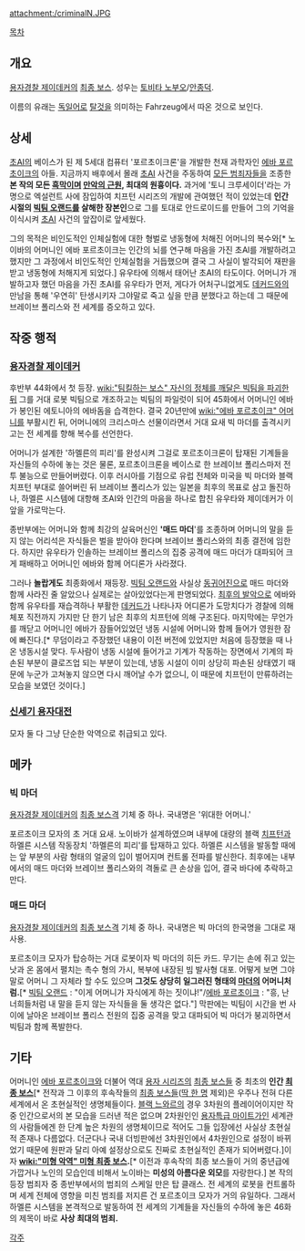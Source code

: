 attachment:/criminalN.JPG

[[목차]]
== 개요 ==
[[용자경찰 제이데커]]의 [[최종 보스]]. 성우는 [[토비타 노부오]]/[[안종덕]].

이름의 유래는 [[독일어]]로 [[탈것]]을 의미하는 Fahrzeug에서 따온 것으로 보인다.

== 상세 ==
[[초AI]]의 베이스가 된 제 5세대 컴퓨터 '포르초이크론'을 개발한 천재 과학자인 [[에바 포르초이크]]의 아들. 지금까지 배후에서 몰래 [[초AI]] 사건을 주동하여 [[용자경찰 제이데커/범죄자|모든 범죄자]]들을 조종한 '''본 작의 모든 [[흑막]]이며 [[만악의 근원]], 최대의 원흉이다.''' 과거에 '토니 크루세이더'라는 가명으로 엑설런트 사에 잠입하여 치프턴 시리즈의 개발에 관여했던 적이 있었는데 '''인간 시절의 [[빅팀 오랜드]]를 살해한 장본인'''으로 그를 토대로 안드로이드를 만들어 그의 기억을 이식시켜 [[초AI]] 사건의 앞잡이로 앞세웠다.

그의 목적은 비인도적인 인체실험에 대한 형벌로 냉동형에 처해진 어머니의 복수와[* 노이바의 어머니인 에바 포르초이크는 인간의 뇌를 연구해 마음을 가진 초Al를 개발하려고 했지만 그 과정에서 비인도적인 인체실험을 거듭했으며 결국 그 사실이 발각되어 재판을 받고 냉동형에 처해지게 되었다.] 유우타에 의해서 태어난 초AI의 타도이다. 어머니가 개발하고자 했던 마음을 가진 초AI를 유우타가 먼저, 게다가 어처구니없게도 [[데커드]]와의 만남을 통해 '우연히' 탄생시키자 그야말로 죽고 싶을 만큼 분했다고 하는데 그 때문에 브레이브 폴리스와 전 세계를 증오하고 있다.

== 작중 행적 ==
=== [[용자경찰 제이데커]] ===
후반부 44화에서 첫 등장. [[wiki:"팀킬하는 보스" 자신의 정체를 깨달은 빅팀을 파괴한 뒤]] 그를 거대 로봇 빅팀으로 개조하고는 빅팀의 파일럿이 되어 45화에서 어머니인 에바가 봉인된 에토니아의 에바돔을 습격한다. 결국 20년만에 [[wiki:"에바 포르초이크" 어머니]]를 부활시킨 뒤, 어머니에의 크리스마스 선물이라면서 거대 요새 빅 마더를 출격시키고는 전 세계를 향해 복수를 선언한다. 

어머니가 설계한 '하멜른의 피리'를 완성시켜 그걸로 포르초이크론이 탑재된 기계들을 자신들의 수하에 놓는 것은 물론, 포르초이크론을 베이스로 한 브레이브 폴리스마저 전투 불능으로 만들어버렸다. 이후 러시아를 기점으로 유럽 전체와 미국을 빅 마더와 블랙 치프턴 부대로 쓸어버린 뒤 브레이브 폴리스가 있는 일본을 최후의 목표로 삼고 돌진하나, 하멜른 시스템에 대항해 초AI와 인간의 마음을 하나로 합친 유우타와 제이데커가 이 앞을 가로막는다.

종반부에는 어머니와 함께 최강의 살육머신인 ''''매드 마더''''를 조종하며 어머니의 말을 듣지 않는 어리석은 자식들은 벌을 받아야 한다며 브레이브 폴리스와의 최종 결전에 임한다. 하지만 유우타가 인솔하는 브레이브 폴리스의 집중 공격에 매드 마더가 대파되어 크게 패배하고 어머니인 에바와 함께 어디론가 사라졌다.

그러나 '''놀랍게도''' 최종화에서 재등장. [[빅팀 오랜드]]와 사실상 [[동귀어진]]으로 매드 마더와 함께 사라진 줄 알았으나 실제로는 살아있었다는게 판명되었다. [[최후의 발악]]으로 에바와 함께 유우타를 재습격하나 부활한 [[데커드]]가 나타나자 어디론가 도망치다가 경찰에 의해 체포 직전까지 가지만 단 한기 남은 최후의 치프턴에 의해 구조된다. 마지막에는 무언가를 깨닫고 어머니인 에바가 잠들어있었던 냉동 시설에 어머니와 함께 들어가 영원한 잠에 빠진다.[* 무덤이라고 주장했던 내용이 이전 버전에 있었지만 처음에 등장했을 때 나온 냉동시설 맞다. 두사람이 냉동 시설에 들어가고 기계가 작동하는 장면에서 기계의 파손된 부분이 클로즈업 되는 부분이 있는데, 냉동 시설이 이미 상당히 파손된 상태였기 때문에 누군가 고쳐놓지 않으면 다시 깨어날 수가 없으니, 이 때문에 치프턴이 만류하려는 모습을 보였던 것이다.]

=== [[신세기 용자대전]] ===
모자 둘 다 그냥 단순한 악역으로 취급되고 있다. 

== 메카 ==
=== 빅 마더 ===
[[용자경찰 제이데커]]의 [[최종 보스]]격 기체 중 하나. 국내명은 '위대한 어머니.'

포르초이크 모자의 초 거대 요새. 노이바가 설계하였으며 내부에 대량의 블랙 [[치프턴]]과 하멜른 시스템 작동장치 '하멜른의 피리'를 탑재하고 있다. 하멜른 시스템을 발동할 때에는 앞 부분의 사람 형태의 얼굴의 입이 벌어지며 컨트롤 전파를 발신한다. 최후에는 내부에서의 매드 마더와 브레이브 폴리스와의 격돌로 큰 손상을 입어, 결국 바다에 추락하고 만다.

=== 매드 마더 ===
[[용자경찰 제이데커]]의 [[최종 보스]]격 기체 중 하나. 국내명은 빅 마더의 한국명을 그대로 재사용.

포르초이크 모자가 탑승하는 거대 로봇이자 빅 마더의 히든 카드. 무기는 손에 쥐고 있는 낫과 온 몸에서 펼치는 촉수 형의 가시, 복부에 내장된 빔 발사형 대포. 어떻게 보면 그야말로 어머니 그 자체라 할 수도 있으며 '''그것도 상당히 일그러진 형태의 [[마더]]의 어머니처럼.'''[* [[빅팀 오랜드]] : "이게 어머니가 자식에게 하는 짓이냐!"/[[에바 포르초이크]] : "흥, 난 너희들처럼 내 말을 듣지 않는 자식들을 둘 생각은 없다."] 막판에는 빅팀이 시간을 번 사이에 날아온 브레이브 폴리스 전원의 집중 공격을 맞고 대파되어 빅 마더가 붕괴하면서 빅팀과 함께 폭발한다.

== 기타 ==
어머니인 [[에바 포르초이크]]와 더불어 역대 [[용자 시리즈]]의 [[최종 보스]]들 중 최초의 '''인간 [[최종 보스]]'''[* 전작과 그 이후의 후속작들의 [[최종 보스]]들([[트레저 왈자크|딱 한 명]] 제외)은 우주나 전혀 다른 세계에서 온 초현실적인 생명체들이다. [[블랙 느와르]]의 경우 3차원의 플레이어이지만 작중 인간으로서의 본 모습을 드러낸 적은 없으며 2차원인인 [[용자특급 마이트가인]] 세계관의 사람들에겐 한 단계 높은 차원의 생명체이므로 적어도 그들 입장에선 사실상 초현실적 존재나 다름없다. 더군다나 국내 더빙판에선 3차원인에서 4차원인으로 설정이 바뀌었기 때문에 원판과 달리 아예 설정상으로도 진짜로 초현실적인 존재가 되어버렸다.]이자 '''[[wiki:"미형 악역" 미형 최종 보스]].'''[* 이전과 후속작의 최종 보스들이 거의 중년급에 가깝거나 노인의 모습인데 비해서 노이바는 '''미성의 아름다운 외모'''를 자랑한다.] 본 작의 등장 범죄자 중 종반부에서의 범죄의 스케일 만은 탑 클래스. 전 세계의 로봇을 컨트롤하며 세계 전체에 영향을 미친 범죄를 저지른 건 포르초이크 모자가 거의 유일하다. 그래서 하멜른 시스템을 본격적으로 발동하여 전 세계의 기계들을 자신들의 수하에 놓은 46화의 제목이 바로 '''사상 최대의 범죄.'''

[[각주]]
